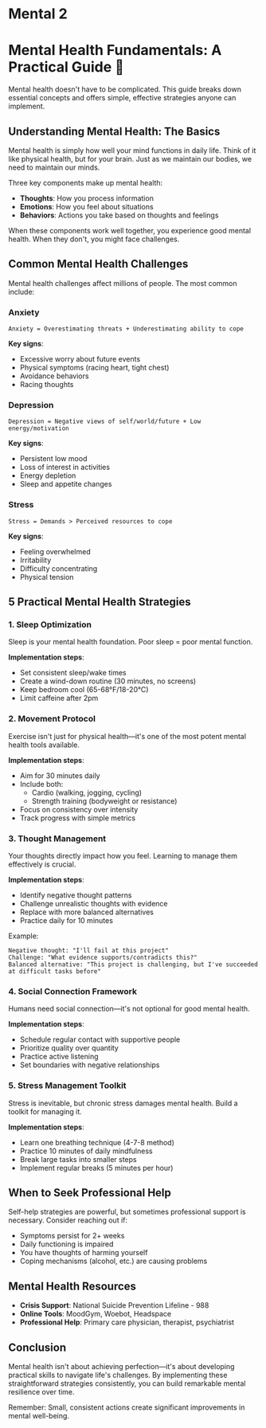 # Mental 2

# Mental Health Fundamentals: A Practical Guide 🧠

Mental health doesn't have to be complicated. This guide breaks down essential concepts and offers simple, effective strategies anyone can implement.

## Understanding Mental Health: The Basics

Mental health is simply how well your mind functions in daily life. Think of it like physical health, but for your brain. Just as we maintain our bodies, we need to maintain our minds.

Three key components make up mental health:

- **Thoughts**: How you process information
- **Emotions**: How you feel about situations
- **Behaviors**: Actions you take based on thoughts and feelings

When these components work well together, you experience good mental health. When they don't, you might face challenges.

## Common Mental Health Challenges

Mental health challenges affect millions of people. The most common include:

### Anxiety

```
Anxiety = Overestimating threats + Underestimating ability to cope
```

**Key signs**:

- Excessive worry about future events
- Physical symptoms (racing heart, tight chest)
- Avoidance behaviors
- Racing thoughts

### Depression

```
Depression = Negative views of self/world/future + Low energy/motivation
```

**Key signs**:

- Persistent low mood
- Loss of interest in activities
- Energy depletion
- Sleep and appetite changes

### Stress

```
Stress = Demands > Perceived resources to cope
```

**Key signs**:

- Feeling overwhelmed
- Irritability
- Difficulty concentrating
- Physical tension

## 5 Practical Mental Health Strategies

### 1. Sleep Optimization

Sleep is your mental health foundation. Poor sleep = poor mental function.

**Implementation steps**:

- Set consistent sleep/wake times
- Create a wind-down routine (30 minutes, no screens)
- Keep bedroom cool (65-68°F/18-20°C)
- Limit caffeine after 2pm

### 2. Movement Protocol

Exercise isn't just for physical health—it's one of the most potent mental health tools available.

**Implementation steps**:

- Aim for 30 minutes daily
- Include both:
  - Cardio (walking, jogging, cycling)
  - Strength training (bodyweight or resistance)
- Focus on consistency over intensity
- Track progress with simple metrics

### 3. Thought Management

Your thoughts directly impact how you feel. Learning to manage them effectively is crucial.

**Implementation steps**:

- Identify negative thought patterns
- Challenge unrealistic thoughts with evidence
- Replace with more balanced alternatives
- Practice daily for 10 minutes

Example:

```
Negative thought: "I'll fail at this project"
Challenge: "What evidence supports/contradicts this?"
Balanced alternative: "This project is challenging, but I've succeeded at difficult tasks before"
```

### 4. Social Connection Framework

Humans need social connection—it's not optional for good mental health.

**Implementation steps**:

- Schedule regular contact with supportive people
- Prioritize quality over quantity
- Practice active listening
- Set boundaries with negative relationships

### 5. Stress Management Toolkit

Stress is inevitable, but chronic stress damages mental health. Build a toolkit for managing it.

**Implementation steps**:

- Learn one breathing technique (4-7-8 method)
- Practice 10 minutes of daily mindfulness
- Break large tasks into smaller steps
- Implement regular breaks (5 minutes per hour)

## When to Seek Professional Help

Self-help strategies are powerful, but sometimes professional support is necessary. Consider reaching out if:

- Symptoms persist for 2+ weeks
- Daily functioning is impaired
- You have thoughts of harming yourself
- Coping mechanisms (alcohol, etc.) are causing problems

## Mental Health Resources

- **Crisis Support**: National Suicide Prevention Lifeline - 988
- **Online Tools**: MoodGym, Woebot, Headspace
- **Professional Help**: Primary care physician, therapist, psychiatrist

## Conclusion

Mental health isn't about achieving perfection—it's about developing practical skills to navigate life's challenges. By implementing these straightforward strategies consistently, you can build remarkable mental resilience over time.

Remember: Small, consistent actions create significant improvements in mental well-being.

```

```
